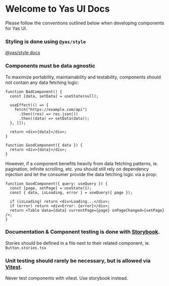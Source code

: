 
<Meta title="Yas UI" />

# Welcome to Yas UI Docs

Please follow the conventions outlined below when developing components for Yas UI.

### Styling is done using `@yas/style`

[@yas/style docs](https://github.com/ksandin/yas/tree/master/libraries/yas-css)

### Components must be data agnostic

To maximize portability, maintainability and testability, components should not contain any data fetching logic:

```tsx
function BadComponent() {
  const [data, setData] = useState(null);

  useEffect(() => {
    fetch("https://example.com/api")
      .then((res) => res.json())
      .then((data) => setData(data));
  }, []);

  return <div>{data}</div>;
}

function GoodComponent({ data }) {
  return <div>{data}</div>;
}
```

However, if a component benefits heavily from data fetching patterns, ie. pagination, infinite scrolling, etc. you should still rely on dependency injection and let the consumer provide the data fetching logic via a prop:

```tsx
function GoodComponent({ query: useQuery }) {
  const [page, setPage] = useState(1);
  const { data, isLoading, error } = useQuery({ page });

  if (isLoading) return <div>Loading...</div>;
  if (error) return <div>Error: {error}</div>;
  return <Table data={data} currentPage={page} onPageChanged={setPage} />;
}
```

### Documentation & Component testing is done with [Storybook](https://storybook.js.org/).

Stories should be defined in a file next to their related component, ie. `Button.stories.tsx`

### Unit testing should rarely be necessary, but is allowed via [Vitest](https://vitest.dev/).

Never test components with vitest. Use storybook instead.
